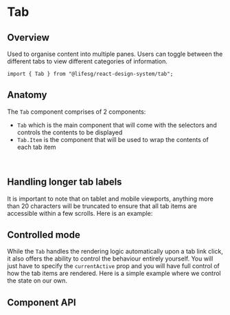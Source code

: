 
<Meta of={TabStories} />

# Tab

## Overview

Used to organise content into multiple panes. Users can toggle between the different tabs to view different categories of information.

```tsx
import { Tab } from "@lifesg/react-design-system/tab";
```

<Canvas of={TabStories.Default} />

## Anatomy

The `Tab` component comprises of 2 components:

-   `Tab` which is the main component that will come with the selectors and controls the contents to be displayed
-   `Tab.Item` is the component that will be used to wrap the contents of each tab item

<br />

## Handling longer tab labels

It is important to note that on tablet and mobile viewports, anything more than 20 characters will be truncated
to ensure that all tab items are accessible within a few scrolls. Here is an example:

<Canvas of={TabStories.LongerLabels} />

## Controlled mode

While the `Tab` handles the rendering logic automatically upon a tab link click,
it also offers the ability to control the behaviour entirely yourself. You will
just have to specify the `currentActive` prop and you will have full control of
how the tab items are rendered. Here is a simple example where we control the
state on our own.

<Canvas of={TabStories.ControlledMode} />

## Component API

<PropsTable />
